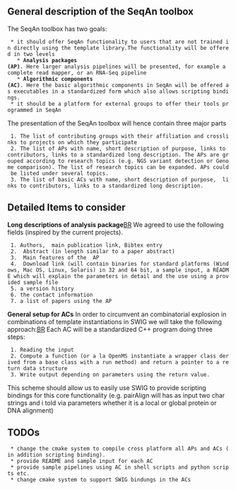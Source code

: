 


== General description of the SeqAn toolbox ==
The SeqAn toolbox has two goals:  
  * it should offer SeqAn functionality to users that are not trained in directly using the template library.The functionality will be offered in two levels
    * '''Analysis packages (AP)'''. Here larger analysis pipelines will be presented, for example a complete read mapper, or an RNA-Seq pipeline
    * '''Algorithmic components (AC) '''. Here the basic algorithmic components in SeqAn will be offered as executables in a standardized form which also allows scripting bindings. 
  * it should be a platform for external groups to offer their tools programmed in SeqAn

The  presentation of the SeqAn toolbox will hence contain three major parts
  1. The list of contributing groups with their affiliation and crosslinks to projects on which they participate
  2. The list of APs with name, short description of purpose, links to contributors, links to a standardized long description. The APs are grouped according to research topics (e.g. NGS variant detection or Genome comparison). The list of research topics can be expanded. APs could be listed under several topics.
  3. The list of basic ACs with name, short description of purpose,  links to contributors, links to a standardized long description.

== Detailed Items to consider ==
'''Long descriptions of analysis package'''[[BR]]
We agreed to use the following fields (inspired by the current projects).
  1. Authors,  main publication link, Bibtex entry
  2.  Abstract (in length similar to a paper abstract)
  3.  Main features of the  AP
  4.  Download link (will contain binaries for standard platforms (Windows, Mac OS, Linux, Solaris) in 32 and 64 bit, a sample input, a README which will explain the parameters in detail and the use using a provided sample file
  5. a version history
  6. the contact information
  7. a list of papers using the AP

'''General setup for ACs'''
In order to circumvent an combinatorial explosion in combinations of template instantiations in SWIG we will take the following approach:[[BR]]
Each AC will be a standardized C++ program doing three steps:
  1. Reading the input
  2. Compute a function (or a la OpenMS instantiate a wrapper class derived from a base class with a run method) and return a pointer to a return data structure
  3. Write output depending on parameters using the return value.

This scheme should allow us to easily use SWIG to provide scripting bindings for this core functionality (e.g. pairAlign will has as input two char strings and i told via parameters whether it is a local or global protein or DNA alignment)

== TODOs ==

  * change the cmake system to compile cross platform all APs and ACs (in addition scripting binding).
  * provide README and sample input for each AC
  * provide sample pipelines using AC in shell scripts and python scripts etc.
  * change cmake system to support SWIG bindungs in the ACs